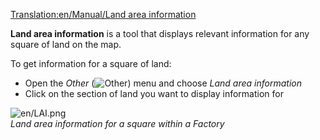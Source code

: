 [[Translation:en/Manual/Land area information]]

'''Land area information''' is a tool that displays relevant information for any square of land on the map.

To get information for a square of land:

*Open the ''Other'' ([[File:en/manual html 51cda05b.png|Other]]) menu and choose ''Land area information''
*Click on the section of land you want to display information for

[[File:en/LAI.png]]<br>
''Land area information for a square within a Factory''